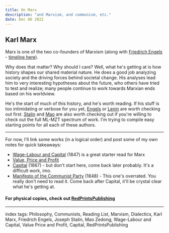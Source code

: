 ```yaml
---
title: On Marx
description: "and Marxism, and communism, etc."
date: Dec 06 2022
---
```


## Karl Marx

Marx is one of the two co-founders of Marxism (along with [Friedrich Engels](/posts/on-engels) - [timeline here](https://en.prolewiki.org/wiki/Timeline_of_Marx_and_Engels)).

Why does that matter? Why should I care? Well, what he's getting at is how history shapes our shared material nature. He does a good job analyzing society and the driving forces behind societal change. His analyses lead him to very interesting hypotheses about the future, who others have tried to test and realize; many people continue to work towards Marxian ends based on his worldview.

He's the start of much of this history, and he's worth reading. If his stuff is too intimidating or verbose for you yet, [Engels](/posts/on-engels) or [Lenin](/posts/on-lenin) are worth checking out first. [Stalin](/posts/on-stalin) and [Mao](/posts/on-mao) are also worth checking out if you're willing to check out the full ML-MZT spectrum of work. I'm trying to compile easy starting points for all each of these authors.

---

For now, I'll link some works (in a logical order) and post some of my own notes for quick takeaways:
- [Wage-Labour and Capital](https://www.marxists.org/archive/marx/works/1847/wage-labour/index.htm) (1847) is a great starter read for Marx
- [Value, Price and Profit](https://www.marxists.org/archive/marx/works/1865/value-price-profit/)
- [Capital](https://www.marxists.org/archive/marx/works/1867-c1/ch01.htm) (1867) - but don't start here, come back later probably. It's a difficult work, imo.
- [Manifesto of the Communist Party](https://www.marxists.org/archive/marx/works/1848/communist-manifesto/) (1848) - This one's overrated. You really don't need to read it. Come back after Capital, it'll be crystal clear what he's getting at.

#### For physical copies, check out [RedPrintsPublishing](https://www.lulu.com/spotlight/redprintspublishing)

---

index tags: Philosophy, Communists, Reading List, Marxism, Dialectics, Karl Marx, Friedrich Engels, Joseph Stalin, Mao Zedong, Wage-Labour and Capital, Value Price and Profit, Capital, RedPrintsPublishing